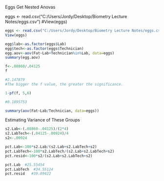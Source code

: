 Eggs Get Nested Anovas

eggs <- read.csv("C:/Users/Jordy/Desktop/Biometry Lecture Notes/eggs.csv")
#View(eggs)
```{r}

eggs <- read.csv("C:/Users/Jordy/Desktop/Biometry Lecture Notes/eggs.csv")
View(eggs)

egg$lab<-as.factor(eggs$Lab)
egg$tech<-as.factor(eggs$Technician)
egg.aov<-aov(Fat~Lab+Technician%in%Lab, data=eggs)
summary(egg.aov)

f<-.08860/.04125
f

#2.147879
#The bigger the f value, the greater the significance.

1-pf(f, 5,6)

#0.1895753

summary(aov(Fat~Lab/Technician, data=eggs))


```
Estimating Variance of These Groups
```{r}

s2.Lab<-(.08860-.04125)/(2*4)
s2.LabTech<-(.04125-.00924)/4
s2<-.00924

pct.Lab<-100*s2.Lab/(s2.Lab+s2.LabTech+s2)
pct.LabTech<-100*s2.LabTech/(s2.Lab+s2.LabTech+s2)
pct.resid<-100*s2/(s2.Lab+s2.LabTech+s2)

pct.Lab  #25.55454
pct.LabTech  #34.55124
pct.resid   #39.89422
```

